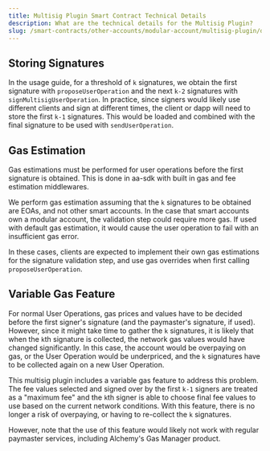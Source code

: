 ```yaml
---
title: Multisig Plugin Smart Contract Technical Details
description: What are the technical details for the Multisig Plugin?
slug: /smart-contracts/other-accounts/modular-account/multisig-plugin/details
---
```




## Storing Signatures

In the usage guide, for a threshold of `k` signatures, we obtain the first signature with `proposeUserOperation` and the next `k-2` signatures with `signMultisigUserOperation`. In practice, since signers would likely use different clients and sign at different times, the client or dapp will need to store the first `k-1` signatures. This would be loaded and combined with the final signature to be used with `sendUserOperation`.

## Gas Estimation

Gas estimations must be performed for user operations before the first signature is obtained. This is done in aa-sdk with built in gas and fee estimation middlewares.

We perform gas estimation assuming that the `k` signatures to be obtained are EOAs, and not other smart accounts. In the case that smart accounts own a modular account, the validation step could require more gas. If used with default gas estimation, it would cause the user operation to fail with an insufficient gas error.

In these cases, clients are expected to implement their own gas estimations for the signature validation step, and use gas overrides when first calling `proposeUserOperation`.

## Variable Gas Feature

For normal User Operations, gas prices and values have to be decided before the first signer's signature (and the paymaster's signature, if used). However, since it might take time to gather the `k` signatures, it is likely that when the `k`th signature is collected, the network gas values would have changed significantly. In this case, the account would be overpaying on gas, or the User Operation would be underpriced, and the `k` signatures have to be collected again on a new User Operation.

This multisig plugin includes a variable gas feature to address this problem. The fee values selected and signed over by the first `k-1` signers are treated as a "maximum fee" and the `k`th signer is able to choose final fee values to use based on the current network conditions. With this feature, there is no longer a risk of overpaying, or having to re-collect the `k` signatures.

However, note that the use of this feature would likely not work with regular paymaster services, including Alchemy's Gas Manager product.
